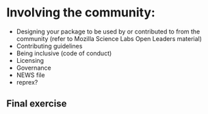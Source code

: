# Involving the community:

- Designing your package to be used by or contributed to from the community
  (refer to Mozilla Science Labs Open Leaders material)
- Contributing guidelines
- Being inclusive (code of conduct)
- Licensing
- Governance
- NEWS file
- reprex?



## Final exercise

<!-- NOTE: Preferably something linked to working towards completing the project assignments, maybe to be used as a milestone? -->


